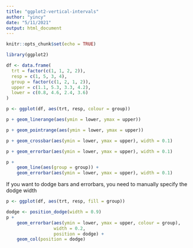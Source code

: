 ```yaml
---
title: "ggplot2-vertical-intervals"
author: "yincy"
date: "5/11/2021"
output: html_document
---
```


```r
knitr::opts_chunk$set(echo = TRUE)
```

```r
library(ggplot2)
```

```r
df <- data.frame(
  trt = factor(c(1, 1, 2, 2)),
  resp = c(1, 5, 3, 4),
  group = factor(c(1, 2, 1, 2)),
  upper = c(1.1, 5.3, 3.3, 4.2),
  lower = c(0.8, 4.6, 2.4, 3.6)
)
```

```r
p <- ggplot(df, aes(trt, resp, colour = group))

p + geom_linerange(aes(ymin = lower, ymax = upper))
```

```r
p + geom_pointrange(aes(ymin = lower, ymax = upper))
```

```r
p + geom_crossbar(aes(ymin = lower, ymax = upper), width = 0.1)
```

```r
p + geom_errorbar(aes(ymin = lower, ymax = upper), width = 0.1)
```

```r
p + 
    geom_line(aes(group = group)) +
    geom_errorbar(aes(ymin = lower, ymax = upper), width = 0.1)
```

If you want to dodge bars and errorbars, you need to manually specify the dodge width  

```r
p <- ggplot(df, aes(trt, resp, fill = group)) 

dodge <- position_dodge(width = 0.9)
p + 
    geom_errorbar(aes(ymin = lower, ymax = upper, colour = group), 
                  width = 0.2, 
                  position = dodge) +
    geom_col(position = dodge) 
```


